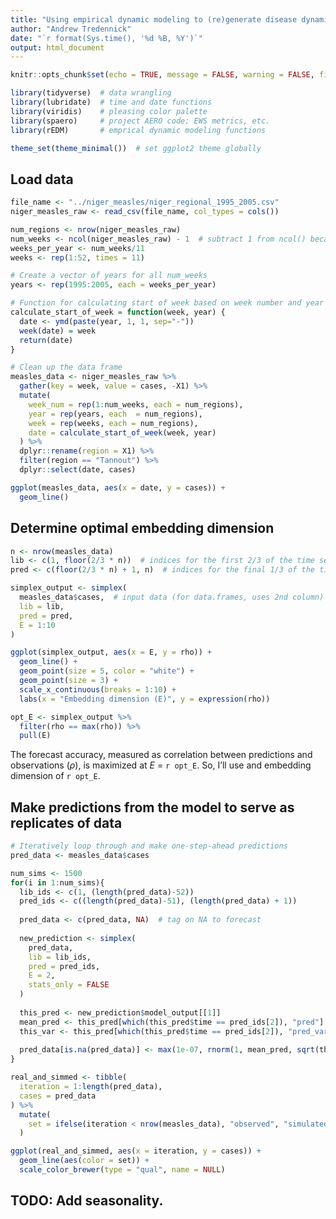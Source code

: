```yaml
---
title: "Using empirical dynamic modeling to (re)generate disease dynamics for testing early warning signals"
author: "Andrew Tredennick"
date: "`r format(Sys.time(), '%d %B, %Y')`"
output: html_document
---
```


```r
knitr::opts_chunk$set(echo = TRUE, message = FALSE, warning = FALSE, fig.height = 4)

library(tidyverse)  # data wrangling
library(lubridate)  # time and date functions
library(viridis)    # pleasing color palette
library(spaero)     # project AERO code; EWS metrics, etc.
library(rEDM)       # emprical dynamic modeling functions

theme_set(theme_minimal())  # set ggplot2 theme globally
```

## Load data
```r
file_name <- "../niger_measles/niger_regional_1995_2005.csv"
niger_measles_raw <- read_csv(file_name, col_types = cols())

num_regions <- nrow(niger_measles_raw)
num_weeks <- ncol(niger_measles_raw) - 1  # subtract 1 from ncol() because first column are regions
weeks_per_year <- num_weeks/11
weeks <- rep(1:52, times = 11)

# Create a vector of years for all num_weeks
years <- rep(1995:2005, each = weeks_per_year)

# Function for calculating start of week based on week number and year
calculate_start_of_week = function(week, year) {
  date <- ymd(paste(year, 1, 1, sep="-"))
  week(date) = week
  return(date)
}

# Clean up the data frame
measles_data <- niger_measles_raw %>%
  gather(key = week, value = cases, -X1) %>%
  mutate(
    week_num = rep(1:num_weeks, each = num_regions),
    year = rep(years, each  = num_regions),
    week = rep(weeks, each = num_regions),
    date = calculate_start_of_week(week, year)
  ) %>%
  dplyr::rename(region = X1) %>%
  filter(region == "Tannout") %>%
  dplyr::select(date, cases)

ggplot(measles_data, aes(x = date, y = cases)) +
  geom_line()
```

## Determine optimal embedding dimension
```r
n <- nrow(measles_data)
lib <- c(1, floor(2/3 * n))  # indices for the first 2/3 of the time series
pred <- c(floor(2/3 * n) + 1, n)  # indices for the final 1/3 of the time series

simplex_output <- simplex(
  measles_data$cases,  # input data (for data.frames, uses 2nd column)
  lib = lib, 
  pred = pred,  
  E = 1:10 
)

ggplot(simplex_output, aes(x = E, y = rho)) +
  geom_line() +
  geom_point(size = 5, color = "white") +
  geom_point(size = 3) +
  scale_x_continuous(breaks = 1:10) +
  labs(x = "Embedding dimension (E)", y = expression(rho))

opt_E <- simplex_output %>%
  filter(rho == max(rho)) %>%
  pull(E)
```

The forecast accuracy, measured as correlation between predictions and observations ($\rho$), is maximized at *E* = `r opt_E`. So, I'll use and embedding dimension of `r opt_E`.

## Make predictions from the model to serve as replicates of data
```r
# Iteratively loop through and make one-step-ahead predictions
pred_data <- measles_data$cases

num_sims <- 1500
for(i in 1:num_sims){
  lib_ids <- c(1, (length(pred_data)-52))
  pred_ids <- c((length(pred_data)-51), (length(pred_data) + 1))
  
  pred_data <- c(pred_data, NA)  # tag on NA to forecast
  
  new_prediction <- simplex(
    pred_data,
    lib = lib_ids,
    pred = pred_ids,
    E = 2,
    stats_only = FALSE
  )
  
  this_pred <- new_prediction$model_output[[1]]
  mean_pred <- this_pred[which(this_pred$time == pred_ids[2]), "pred"]
  this_var <- this_pred[which(this_pred$time == pred_ids[2]), "pred_var"]
  
  pred_data[is.na(pred_data)] <- max(1e-07, rnorm(1, mean_pred, sqrt(this_var)))
}

real_and_simmed <- tibble(
  iteration = 1:length(pred_data),
  cases = pred_data
) %>%
  mutate(
    set = ifelse(iteration < nrow(measles_data), "observed", "simulated")
  )

ggplot(real_and_simmed, aes(x = iteration, y = cases)) +
  geom_line(aes(color = set)) +
  scale_color_brewer(type = "qual", name = NULL)
```

## TODO: Add seasonality.
